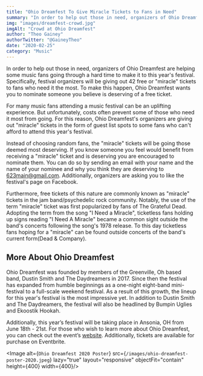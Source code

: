 ```yaml
---
title: "Ohio Dreamfest To Give Miracle Tickets to Fans in Need"
summary: "In order to help out those in need, organizers of Ohio Dreamfest are helping some music fans going through a hard time to make it to this year's festival."
img: "images/dreamfest-crowd.jpg"
imgAlt: "Crowd at Ohio Dreamfest"
author: "Theo Gainey"
authorTwitter: "@GaineyTheo"
date: "2020-02-25"
category: "Music"
---
```


In order to help out those in need, organizers of Ohio Dreamfest are helping some music fans going through a hard time to make it to this year's festival. Specifically, festival organizers will be giving out 42 free or "miracle" tickets to fans who need it the most. To make this happen, Ohio Dreamfest wants you to nominate someone you believe is deserving of a free ticket.

For many music fans attending a music festival can be an uplifting experience. But unfortunately, costs often prevent some of those who need it most from going. For this reason, Ohio Dreamfest's organizers are giving out "miracle" tickets in the form of guest list spots to some fans who can't afford to attend this year's festival.

Instead of choosing random fans, the "miracle" tickets will be going those deemed most deserving. If you know someone you feel would benefit from receiving a "miracle" ticket and is deserving you are encouraged to nominate them. You can do so by sending an email with your name and the name of your nominee and why you think they are deserving to 623main@gmail.com. Additionally, organizers are asking you to like the festival's page on Facebook.

Furthermore, free tickets of this nature are commonly known as "miracle" tickets in the jam band/psychedelic rock community. Notably, the use of the term "miracle" ticket was first popularized by fans of The Grateful Dead. Adopting the term from the song "I Need a Miracle", ticketless fans holding up signs reading "I Need A Miracle" became a common sight outside the band's concerts following the song's 1978 release. To this day ticketless fans hoping for a "miracle" can be found outside concerts of the band's current form(Dead & Company).

## More About Ohio Dreamfest
Ohio Dreamfest was founded by members of the Greenville, Oh based band, Dustin Smith and The Daydreamers in 2017. Since then the festival has expanded from humble beginnings as a one-night eight-band mini-festival to a full-scale weekend festival. As a result of this growth, the lineup for this year's festival is the most impressive yet. In addition to Dustin Smith and The Daydreamers, the festival will also be headlined by Bumpin Uglies and Ekoostik Hookah.

Additionally, this year’s festival will be taking place in Ansonia, OH from June 18th - 21st. For those who wish to learn more about Ohio Dreamfest, you can check out the event’s [website](https://www.ohiodreamfest.com/). Additionally, tickets are available for purchase on Eventbrite.

<Image alt={`Ohio Dreamfest 2020 Poster`} src={`/images/ohio-dreamfest-poster-2020.jpeg`} lazy="true" layout="responsive" objectFit="contain" height={400} width={400}/>
